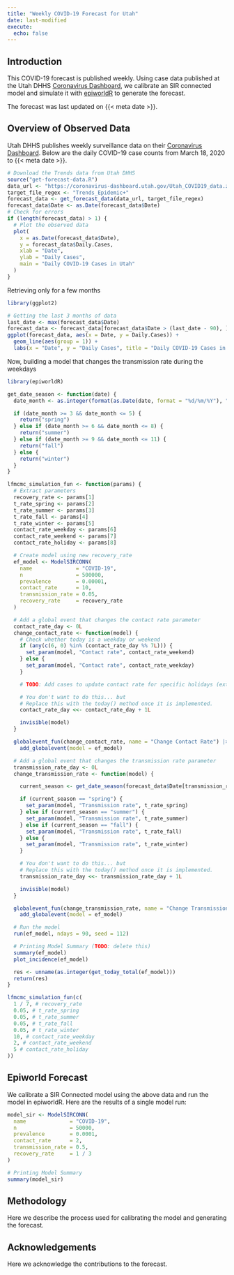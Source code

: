 ```yaml
---
title: "Weekly COVID-19 Forecast for Utah"
date: last-modified
execute:
  echo: false
---
```


## Introduction

This COVID-19 forecast is published weekly.
Using case data published at the Utah DHHS [Coronavirus Dashboard](https://coronavirus.utah.gov/case-counts/), we calibrate an SIR connected model and simulate it with [epiworldR](https://github.com/UofUEpiBio/epiworldR) to generate the forecast.

The forecast was last updated on {{< meta date >}}.

## Overview of Observed Data
Utah DHHS publishes weekly surveillance data on their [Coronavirus Dashboard](https://coronavirus.utah.gov/case-counts/).
Below are the daily COVID-19 case counts from March 18, 2020 to {{< meta date >}}.

```r
# Download the Trends data from Utah DHHS
source("get-forecast-data.R")
data_url <- "https://coronavirus-dashboard.utah.gov/Utah_COVID19_data.zip"
target_file_regex <- "Trends_Epidemic+"
forecast_data <- get_forecast_data(data_url, target_file_regex)
forecast_data$Date <- as.Date(forecast_data$Date)
# Check for errors
if (length(forecast_data) > 1) {
  # Plot the observed data
  plot(
    x = as.Date(forecast_data$Date),
    y = forecast_data$Daily.Cases,
    xlab = "Date",
    ylab = "Daily Cases",
    main = "Daily COVID-19 Cases in Utah"
  )
}
```

Retrieving only for a few months

```r
library(ggplot2)

# Getting the last 3 months of data
last_date <- max(forecast_data$Date)
forecast_data <- forecast_data[forecast_data$Date > (last_date - 90), ]
ggplot(forecast_data, aes(x = Date, y = Daily.Cases)) +
  geom_line(aes(group = 1)) +
  labs(x = "Date", y = "Daily Cases", title = "Daily COVID-19 Cases in Utah")
```

Now, building a model that changes the transmission rate during the weekdays

```r
library(epiworldR)

get_date_season <- function(date) {
  date_month <- as.integer(format(as.Date(date, format = "%d/%m/%Y"), "%m"))

  if (date_month >= 3 && date_month <= 5) {
    return("spring")
  } else if (date_month >= 6 && date_month <= 8) {
    return("summer")
  } else if (date_month >= 9 && date_month <= 11) {
    return("fall")
  } else {
    return("winter")
  }
}

lfmcmc_simulation_fun <- function(params) {
  # Extract parameters
  recovery_rate <- params[1]
  t_rate_spring <- params[2]
  t_rate_summer <- params[3]
  t_rate_fall <- params[4]
  t_rate_winter <- params[5]
  contact_rate_weekday <- params[6]
  contact_rate_weekend <- params[7]
  contact_rate_holiday <- params[8]

  # Create model using new recovery_rate
  ef_model <- ModelSIRCONN(
    name              = "COVID-19",
    n                 = 500000,
    prevalence        = 0.00001,
    contact_rate      = 10,
    transmission_rate = 0.05,
    recovery_rate     = recovery_rate
  )

  # Add a global event that changes the contact rate parameter
  contact_rate_day <- 0L
  change_contact_rate <- function(model) {
    # Check whether today is a weekday or weekend
    if (any(c(6, 0) %in% (contact_rate_day %% 7L))) {
      set_param(model, "Contact rate", contact_rate_weekend)
    } else {
      set_param(model, "Contact rate", contact_rate_weekday)
    }

    # TODO: Add cases to update contact rate for specific holidays (extract from the 90 days of data)

    # You don't want to do this... but
    # Replace this with the today() method once it is implemented.
    contact_rate_day <<- contact_rate_day + 1L

    invisible(model)
  }

  globalevent_fun(change_contact_rate, name = "Change Contact Rate") |>
    add_globalevent(model = ef_model)

  # Add a global event that changes the transmission rate parameter
  transmission_rate_day <- 0L
  change_transmission_rate <- function(model) {

    current_season <- get_date_season(forecast_data$Date[transmission_rate_day + 1])

    if (current_season == "spring") {
      set_param(model, "Transmission rate", t_rate_spring)
    } else if (current_season == "summer") {
      set_param(model, "Transmission rate", t_rate_summer)
    } else if (current_season == "fall") {
      set_param(model, "Transmission rate", t_rate_fall)
    } else {
      set_param(model, "Transmission rate", t_rate_winter)
    }

    # You don't want to do this... but
    # Replace this with the today() method once it is implemented.
    transmission_rate_day <<- transmission_rate_day + 1L

    invisible(model)
  }

  globalevent_fun(change_transmission_rate, name = "Change Transmission Rate") |>
    add_globalevent(model = ef_model)

  # Run the model
  run(ef_model, ndays = 90, seed = 112)

  # Printing Model Summary (TODO: delete this)
  summary(ef_model)
  plot_incidence(ef_model)

  res <- unname(as.integer(get_today_total(ef_model)))
  return(res)
}

lfmcmc_simulation_fun(c(
  1 / 7, # recovery_rate
  0.05, # t_rate_spring
  0.05, # t_rate_summer
  0.05, # t_rate_fall
  0.05, # t_rate_winter
  10, # contact_rate_weekday
  2, # contact_rate_weekend
  5 # contact_rate_holiday
))
```

## Epiworld Forecast
We calibrate a SIR Connected model using the above data and run the model in epiworldR.
Here are the results of a single model run:
```r
model_sir <- ModelSIRCONN(
  name              = "COVID-19",
  n                 = 50000,
  prevalence        = 0.0001,
  contact_rate      = 2,
  transmission_rate = 0.5,
  recovery_rate     = 1 / 3
)

# Printing Model Summary
summary(model_sir)
```

## Methodology
Here we describe the process used for calibrating the model and generating the forecast.

## Acknowledgements
Here we acknowledge the contributions to the forecast.
